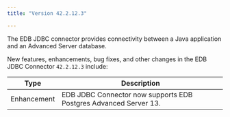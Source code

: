 ```yaml
---
title: "Version 42.2.12.3"

---
```


The EDB JDBC connector provides connectivity between a Java application and an Advanced Server database.

New features, enhancements, bug fixes, and other changes in the EDB JDBC Connector `42.2.12.3` include:

| Type           | Description                                                       |
| -------------- | ----------------------------------------------------------------- |
| Enhancement    | EDB JDBC Connector now supports EDB Postgres Advanced Server 13.  |